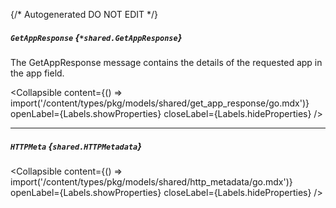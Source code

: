 {/* Autogenerated DO NOT EDIT  */}

##### `GetAppResponse` *{`*shared.GetAppResponse`}*
The GetAppResponse message contains the details of the requested app in the app field.

<Collapsible content={() => import('/content/types/pkg/models/shared/get_app_response/go.mdx')} openLabel={Labels.showProperties} closeLabel={Labels.hideProperties} />


---
##### `HTTPMeta` *{`shared.HTTPMetadata`}*

<Collapsible content={() => import('/content/types/pkg/models/shared/http_metadata/go.mdx')} openLabel={Labels.showProperties} closeLabel={Labels.hideProperties} />



